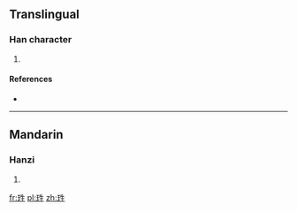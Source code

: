 ==Translingual==

===Han character===
{{Han char|rn=96|rad=玉|as=05|sn=9|four=|canj=一土竹手一 (MGHQM)}}

# {{defn|Han|sort=玉05}}

====References====
* {{Han ref|kx=0729.150|dkj=20909|dj=1141.070|hdz=21107.020|uh=73C4|ud=29636}}

----

==Mandarin==

===Hanzi===
{{cmn-hanzi|pin=[[shēng]] ([[sheng1]])|wg=sheng<sup>1</sup>}}

# {{defn|lang=cmn|sort=玉05}}

[[fr:珄]]
[[pl:珄]]
[[zh:珄]]